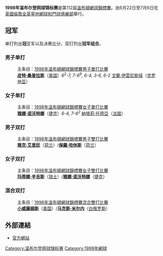 {{noteTA
|T=zh-cn:1998年温布尔登网球锦标赛;zh-hk:1998年溫布頓網球錦標賽;zh-tw:1998年溫布頓網球錦標賽
|G1=Tennis
|1=zh-hans:温布尔登;zh-hk:溫布頓;zh-tw:溫布頓;
|2=zh-hans:韩曼;zh-hk:漢文;zh-tw:亨曼;zh-mo:漢文;
|3=zh-hans:伊万尼塞维奇; zh-hk:伊雲尼斯域; zh-tw:伊凡尼塞維奇;
|4=zh-hans:桑普拉斯; zh-hk:森柏斯; zh-tw:山普拉斯;
|5=zh-hans:拉夫特; zh-hk:拉夫達; zh-tw:拉夫特;
|6=zh-hans:阿加西; zh-hk:阿加斯; zh-tw:阿格西;
|7=zh-hans:卡费尔尼科夫; zh-hk:卡菲尼哥夫; zh-tw:卡菲尼可夫;
|8=zh-hans:理查德·克拉吉塞克; zh-hk:加逸錫; zh-tw:克拉查克;
|9=zh-hans:温布尔登网球锦标赛; zh-hk:溫布頓網球錦標賽; zh-tw:溫布頓網球錦標賽
}}

{{GrandSlamInfo|1998|溫布爾登網球錦標賽|
| date=6月22日－7月6日
| edition=112屆
| champms={{flagicon|USA}} [[皮特·桑普拉斯|皮特·桑普拉斯]] 
| champws={{flagicon|CZE}} [[雅娜·诺沃特娜|雅娜·诺沃特娜]]
| champmd={{flagicon|NED}} [[雅克·艾里廷|雅克·艾里廷]]／{{flagicon|NED}} [[保羅·哈休斯|保羅·哈休斯]]
| champwd={{flagicon|SUI}} [[玛蒂娜·辛吉斯|玛蒂娜·辛吉斯]]／{{flagicon|CZE}} [[雅娜·诺沃特娜|雅娜·诺沃特娜]]
| champxd={{flagicon|USA}} [[小威廉姆斯|小威廉姆斯]]／{{flagicon|BLR}} [[马克斯·米尔内|马克斯·米尔内]]}}

'''1998年温布尔登网球锦标赛'''是第112屆[[溫布頓網球錦標賽|溫布頓網球錦標賽]]。由6月22日至7月6日在[[英國|英國]][[倫敦|倫敦]][[全英草地網球和門球俱樂部|全英草地網球和門球俱樂部]]舉行。

== 冠军 ==
单打列出'''冠'''亚军以及决赛比分，双打列出'''冠军组合'''。

=== 男子单打 ===
:主条目：[[1998年溫布頓網球錦標賽男子單打比賽|1998年溫布頓網球錦標賽男子單打比賽]]
:'''[[皮特·桑普拉斯|皮特·桑普拉斯]]'''（[[美国|美国]]）''6<sup>2</sup>-7, 7-6<sup>9</sup>, 6-4, 3-6, 6-2'' [[戈蘭·伊雲尼斯域|戈蘭·伊雲尼斯域]]（[[克罗地亚|克罗地亚]]）

=== 女子单打 ===
:主条目：[[1998年溫布頓網球錦標賽女子單打比賽|1998年溫布頓網球錦標賽女子單打比賽]]
:'''[[雅娜·诺沃特娜|雅娜·诺沃特娜]]'''（[[捷克|捷克]]）''6-4, 7-6<sup>2</sup>'' [[納塔莉·托齊亞|納塔莉·托齊亞]]（[[法国|法国]]）

=== 男子双打 ===
:主条目：[[1998年溫布頓網球錦標賽男子雙打比賽|1998年溫布頓網球錦標賽男子雙打比賽]]
:'''[[雅克·艾里廷|雅克·艾里廷]]'''（[[荷兰|荷兰]]）/'''[[保羅·哈休斯|保羅·哈休斯]]'''（[[荷兰|荷兰]]）

=== 女子双打 ===
:主条目：[[1998年溫布頓網球錦標賽女子雙打比賽|1998年溫布頓網球錦標賽女子雙打比賽]]
:'''[[玛蒂娜·辛吉斯|玛蒂娜·辛吉斯]]'''（[[瑞士|瑞士]]）/'''[[雅娜·诺沃特娜|雅娜·诺沃特娜]]'''（[[捷克|捷克]]）

=== 混合双打 ===
:主条目：[[1998年溫布頓網球錦標賽混合雙打比賽|1998年溫布頓網球錦標賽混合雙打比賽]]
:'''[[小威廉姆斯|小威廉姆斯]]'''（[[美国|美国]]）/'''[[马克斯·米尔内|马克斯·米尔内]]'''（[[白俄罗斯|白俄罗斯]]）

== 外部連結 ==
*[http://www.wimbledon.org/ 官方網站]{{Wayback|url=http://www.wimbledon.org/ |date=20080904135640 }}

{{start box}}
{{succession box|[[1997年温布尔登网球锦标赛|1997年温布尔登网球锦标赛]]|[[1999年温布尔登网球锦标赛|1999年温布尔登网球锦标赛]]|[[温布尔登网球锦标赛|温布尔登网球锦标赛]]|1998年}}
{{succession box|[[1998年法国网球公开赛|1998年法国网球公开赛]]|[[1998年美国网球公开赛|1998年美国网球公开赛]]|[[网球大满贯|网球大满贯]]|1998年}}
{{end box}}
{{温网列表}}

[[Category:温布尔登网球锦标赛|Category:温布尔登网球锦标赛]]
[[Category:1998年網球|Category:1998年網球]]